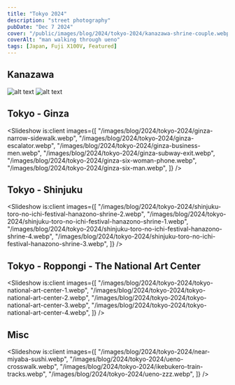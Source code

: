 ```yaml
---
title: "Tokyo 2024"
description: "street photography"
pubDate: "Dec 7 2024"
cover: "/public/images/blog/2024/tokyo-2024/kanazawa-shrine-couple.webp"
coverAlt: "man walking through ueno"
tags: [Japan, Fuji X100V, Featured]
---
```



## Kanazawa

![alt text](/images/blog/2024/tokyo-2024/kanazawa-stop-light.webp)
![alt text](/images/blog/2024/tokyo-2024/kanazawa-shrine-couple.webp)

## Tokyo - Ginza

<Slideshow
  is:client
  images={[
    "/images/blog/2024/tokyo-2024/ginza-narrow-sidewalk.webp",
    "/images/blog/2024/tokyo-2024/ginza-escalator.webp",
    "/images/blog/2024/tokyo-2024/ginza-business-men.webp",
    "/images/blog/2024/tokyo-2024/ginza-subway-exit.webp",
    "/images/blog/2024/tokyo-2024/ginza-six-woman-phone.webp",
    "/images/blog/2024/tokyo-2024/ginza-six-man.webp",
  ]}
/>

## Tokyo - Shinjuku

<Slideshow
  is:client
  images={[
    "/images/blog/2024/tokyo-2024/shinjuku-toro-no-ichi-festival-hanazono-shrine-2.webp",
    "/images/blog/2024/tokyo-2024/shinjuku-toro-no-ichi-festival-hanazono-shrine-1.webp",
    "/images/blog/2024/tokyo-2024/shinjuku-toro-no-ichi-festival-hanazono-shrine-4.webp",
    "/images/blog/2024/tokyo-2024/shinjuku-toro-no-ichi-festival-hanazono-shrine-3.webp",
  ]}
/>

## Tokyo - Roppongi - The National Art Center

<Slideshow
  is:client
  images={[
    "/images/blog/2024/tokyo-2024/tokyo-national-art-center-1.webp",
    "/images/blog/2024/tokyo-2024/tokyo-national-art-center-2.webp",
    "/images/blog/2024/tokyo-2024/tokyo-national-art-center-3.webp",
    "/images/blog/2024/tokyo-2024/tokyo-national-art-center-4.webp",
  ]}
/>

## Misc

<Slideshow
  is:client
  images={[
    "/images/blog/2024/tokyo-2024/near-miyaba-sushi.webp",
    "/images/blog/2024/tokyo-2024/ueno-crosswalk.webp",
    "/images/blog/2024/tokyo-2024/ikebukero-train-tracks.webp",
    "/images/blog/2024/tokyo-2024/ueno-zzz.webp",
  ]}
/>
